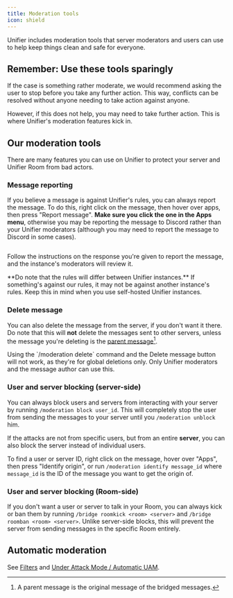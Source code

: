 ```yaml
---
title: Moderation tools
icon: shield
---
```


Unifier includes moderation tools that server moderators and users can use to help keep things clean and safe for everyone.

## Remember: Use these tools sparingly

If the case is something rather moderate, we would recommend asking the user to stop before you take any further action. This way, conflicts can be resolved without anyone needing to take action against anyone.

However, if this does not help, you may need to take further action. This is where Unifier's moderation features kick in.

## Our moderation tools

There are many features you can use on Unifier to protect your server and Unifier Room from bad actors.

### Message reporting

If you believe a message is against Unifier's rules, you can always report the message. To do this, right click on the message, then hover over apps, then press "Report message". **Make sure you click the one in the Apps menu**, otherwise you may be reporting the message to Discord rather than your Unifier moderators (although you may need to report the message to Discord in some cases).

<img src="../../assets/images/image%20(11).png" alt="" />

Follow the instructions on the response you're given to report the message, and the instance's moderators will review it.

<Warning>
**Do note that the rules will differ between Unifier instances.** If something's against our rules, it may not be against another instance's rules. Keep this in mind when you use self-hosted Unifier instances.
</Warning>

### Delete message

You can also delete the message from the server, if you don't want it there. Do note that this will **not** delete the messages sent to other servers, unless the message you're deleting is the [parent message](#user-content-fn-1)[^1].

<Warning>
Using the `/moderation delete` command and the Delete message button will not work, as they're for global deletions only. Only Unifier moderators and the message author can use this.
</Warning>

### User and server blocking (server-side)

You can always block users and servers from interacting with your server by running `/moderation block user_id`. This will completely stop the user from sending the messages to your server until you `/moderation unblock` him.

If the attacks are not from specific users, but from an entire **server**, you can also block the server instead of individual users.

To find a user or server ID, right click on the message, hover over "Apps", then press "Identify origin", or run `/moderation identify message_id` where `message_id` is the ID of the message you want to get the origin of.

### User and server blocking (Room-side)

If you don't want a user or server to talk in your Room, you can always kick or ban them by running `/bridge roomkick <room> <server>` and `/bridge roomban <room> <server>`. Unlike server-side blocks, this will prevent the server from sending messages in the specific Room entirely.

## Automatic moderation

See [Filters](filters.md) and [Under Attack Mode / Automatic UAM](under-attack-mode.md#automatic-uam).

[^1]: A parent message is the original message of the bridged messages.
